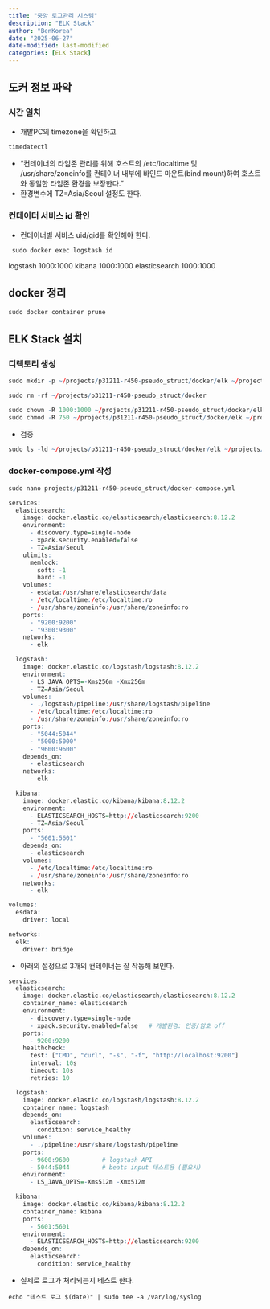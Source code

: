 ```yaml
---
title: "중앙 로그관리 시스템"
description: "ELK Stack"
author: "BenKorea"
date: "2025-06-27"
date-modified: last-modified
categories: [ELK Stack]
---
```


## 도커 정보 파악

### 시간 일치

-   개발PC의 timezone을 확인하고

```  r
timedatectl
```

-   "컨테이너의 타임존 관리를 위해 호스트의 /etc/localtime 및 /usr/share/zoneinfo를 컨테이너 내부에 바인드 마운트(bind mount)하여 호스트와 동일한 타임존 환경을 보장한다."
-   환경변수에 TZ=Asia/Seoul 설정도 한다.

### 컨테이터 서비스 id 확인

-   컨테이너별 서비스 uid/gid를 확인해야 한다.

```r
 sudo docker exec logstash id
```

logstash 1000:1000 kibana 1000:1000 elasticsearch 1000:1000

## docker 정리

```r
sudo docker container prune
```

## ELK Stack 설치

### 디렉토리 생성

```r
sudo mkdir -p ~/projects/p31211-r450-pseudo_struct/docker/elk ~/projects/p31211-r450-pseudo_struct/docker/elk/esdata ~/projects/p31211-r450-pseudo_struct/docker/elk/logstash ~/projects/p31211-r450-pseudo_struct/docker/elk/logstash/pipline
```
```r
sudo rm -rf ~/projects/p31211-r450-pseudo_struct/docker
```

```r
sudo chown -R 1000:1000 ~/projects/p31211-r450-pseudo_struct/docker/elk ~/projects/p31211-r450-pseudo_struct/docker/elk/esdata ~/projects/p31211-r450-pseudo_struct/docker/elk/logstash ~/projects/p31211-r450-pseudo_struct/docker/elk/logstash/pipline
sudo chmod -R 750 ~/projects/p31211-r450-pseudo_struct/docker/elk ~/projects/p31211-r450-pseudo_struct/docker/elk/esdata ~/projects/p31211-r450-pseudo_struct/docker/elk/logstash ~/projects/p31211-r450-pseudo_struct/docker/elk/logstash/pipline
```

-   검증

```r
sudo ls -ld ~/projects/p31211-r450-pseudo_struct/docker/elk ~/projects/p31211-r450-pseudo_struct/docker/elk/esdata ~/projects/p31211-r450-pseudo_struct/docker/elk/logstash ~/projects/p31211-r450-pseudo_struct/docker/elk/logstash/pipline
```

### docker-compose.yml 작성

```r
sudo nano projects/p31211-r450-pseudo_struct/docker-compose.yml
```

```r
services:
  elasticsearch:
    image: docker.elastic.co/elasticsearch/elasticsearch:8.12.2
    environment:
      - discovery.type=single-node
      - xpack.security.enabled=false
      - TZ=Asia/Seoul
    ulimits:
      memlock:
        soft: -1
        hard: -1
    volumes:
      - esdata:/usr/share/elasticsearch/data
      - /etc/localtime:/etc/localtime:ro
      - /usr/share/zoneinfo:/usr/share/zoneinfo:ro
    ports:
      - "9200:9200"
      - "9300:9300"      
    networks:
      - elk

  logstash:
    image: docker.elastic.co/logstash/logstash:8.12.2
    environment:
      - LS_JAVA_OPTS=-Xms256m -Xmx256m
      - TZ=Asia/Seoul
    volumes:
      - ./logstash/pipeline:/usr/share/logstash/pipeline
      - /etc/localtime:/etc/localtime:ro
      - /usr/share/zoneinfo:/usr/share/zoneinfo:ro
    ports:
      - "5044:5044"
      - "5000:5000"
      - "9600:9600"      
    depends_on:
      - elasticsearch
    networks:
      - elk

  kibana:
    image: docker.elastic.co/kibana/kibana:8.12.2
    environment:
      - ELASTICSEARCH_HOSTS=http://elasticsearch:9200
      - TZ=Asia/Seoul
    ports:
      - "5601:5601"
    depends_on:
      - elasticsearch
    volumes:
      - /etc/localtime:/etc/localtime:ro
      - /usr/share/zoneinfo:/usr/share/zoneinfo:ro
    networks:
      - elk

volumes:
  esdata:
    driver: local

networks:
  elk:
    driver: bridge

```

-   아래의 설정으로 3개의 컨테이너는 잘 작동해 보인다.

```r
services:
  elasticsearch:
    image: docker.elastic.co/elasticsearch/elasticsearch:8.12.2
    container_name: elasticsearch
    environment:
      - discovery.type=single-node
      - xpack.security.enabled=false   # 개발환경: 인증/암호 off
    ports:
      - 9200:9200
    healthcheck:
      test: ["CMD", "curl", "-s", "-f", "http://localhost:9200"]
      interval: 10s
      timeout: 10s
      retries: 10

  logstash:
    image: docker.elastic.co/logstash/logstash:8.12.2
    container_name: logstash
    depends_on:
      elasticsearch:
        condition: service_healthy
    volumes:
      - ./pipeline:/usr/share/logstash/pipeline
    ports:
      - 9600:9600         # logstash API
      - 5044:5044         # beats input 테스트용 (필요시)
    environment:
      - LS_JAVA_OPTS=-Xms512m -Xmx512m

  kibana:
    image: docker.elastic.co/kibana/kibana:8.12.2
    container_name: kibana
    ports:
      - 5601:5601
    environment:
      - ELASTICSEARCH_HOSTS=http://elasticsearch:9200
    depends_on:
      elasticsearch:
        condition: service_healthy
```

-   실제로 로그가 처리되는지 테스트 한다.

```         
echo "테스트 로그 $(date)" | sudo tee -a /var/log/syslog
```